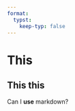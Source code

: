 ```yaml
---
format:
  typst:
    keep-typ: false
---
```


```{=typst}

#let envelope = symbol(
  "\u{f0e0}",
  ("open", "\u{f2b6}"),
  ("open.text", "\u{f658}"),
  ("square", "\u{f199}"),
)

#let github = symbol(
  "\u{f09b}",
  ("alt", "\u{f113}"),
  ("square", "\u{f092}"),
)

#let globe = symbol(
  "\u{f0ac}",
  ("africa", "\u{f57c}"),
  ("americas", "\u{f57d}"),
  ("asia", "\u{f57e}"),
  ("europe", "\u{f7a2}"),
)

#let linkedin = symbol(
  "\u{f08c}",
  ("in", "\u{f0e1}"),
)


#let fa(name) = {
  text(
    font: "Font Awesome 6 Free Solid",
    size: 10pt,
    box[ #name ]
  )
}


```



```{=typst}

= Nick McMillan

#fa[#envelope] skyzh\@cmu.edu |
#fa[#github] #link("https://github.com/skyzh")[github.com/skyzh] |
#fa[#globe] #link("https://nickmcmillan.com")[nickmcmillan.com] |
#fa[#linkedin] #link("https://www.linkedin.com/in/alex-chi-skyzh/")[alex-chi-skyzh]
#line(length: 100%)

```

# This

## This this

Can I **use** markdown?



